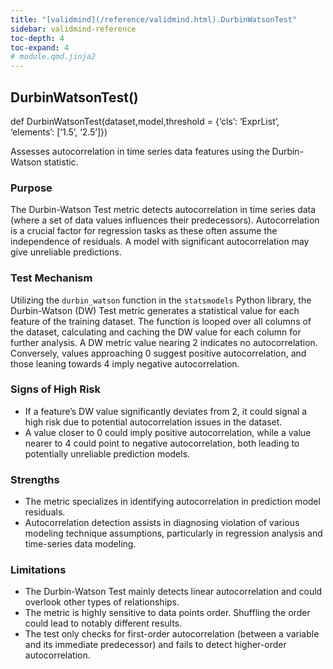 ```yaml
---
title: "[validmind](/reference/validmind.html).DurbinWatsonTest"
sidebar: validmind-reference
toc-depth: 4
toc-expand: 4
# module.qmd.jinja2
---
```


<!-- function.qmd.jinja2 -->

## DurbinWatsonTest[()]{.muted}

<!-- signatures.jinja2 -->

::: {.signature}

<span class="kw">def</span> <span class="name">DurbinWatsonTest</span>(<span class="param"><span class="n">dataset</span><span class="muted">,</span></span><span class="param"><span class="n">model</span><span class="muted">,</span></span><span class="param"><span class="n">threshold</span><span class="o"> = </span><span class="kc">{'cls': 'ExprList', 'elements': ['1.5', '2.5']}</span></span>)</span>

:::

<!-- docstring.jinja2 -->

Assesses autocorrelation in time series data features using the Durbin-Watson statistic.

### Purpose

The Durbin-Watson Test metric detects autocorrelation in time series data (where a set of data values influences their predecessors). Autocorrelation is a crucial factor for regression tasks as these often assume the independence of residuals. A model with significant autocorrelation may give unreliable predictions.

### Test Mechanism

Utilizing the `durbin_watson` function in the `statsmodels` Python library, the Durbin-Watson (DW) Test metric generates a statistical value for each feature of the training dataset. The function is looped over all columns of the dataset, calculating and caching the DW value for each column for further analysis. A DW metric value nearing 2 indicates no autocorrelation. Conversely, values approaching 0 suggest positive autocorrelation, and those leaning towards 4 imply negative autocorrelation.

### Signs of High Risk

- If a feature's DW value significantly deviates from 2, it could signal a high risk due to potential autocorrelation issues in the dataset.
- A value closer to 0 could imply positive autocorrelation, while a value nearer to 4 could point to negative autocorrelation, both leading to potentially unreliable prediction models.

### Strengths

- The metric specializes in identifying autocorrelation in prediction model residuals.
- Autocorrelation detection assists in diagnosing violation of various modeling technique assumptions, particularly in regression analysis and time-series data modeling.

### Limitations

- The Durbin-Watson Test mainly detects linear autocorrelation and could overlook other types of relationships.
- The metric is highly sensitive to data points order. Shuffling the order could lead to notably different results.
- The test only checks for first-order autocorrelation (between a variable and its immediate predecessor) and fails to detect higher-order autocorrelation.
